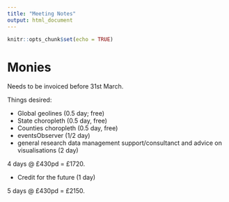 ```yaml
---
title: "Meeting Notes"
output: html_document
---
```


```r
knitr::opts_chunk$set(echo = TRUE)
```

# Monies

Needs to be invoiced before 31st March.

Things desired:

- Global geolines (0.5 day; free)
- State choropleth (0.5 day, free)
- Counties choropleth (0.5 day, free)
- eventsObserver (1/2 day)
- general research data management support/consultanct and advice on visualisations (2 day)

4 days @ £430pd = £1720.

- Credit for the future (1 day)

5 days @ £430pd = £2150.

# 



